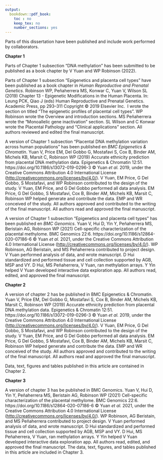 ```yaml
---
output:
  bookdown::pdf_book:
    toc : no
    keep_tex: no
    number_sections: yes
---
```


Parts of this dissertation have been published and include work performed by collaborators.

**Chapter 1**

Parts of Chapter 1 subsection "DNA methylation" has been submitted to be published as a book chapter by V Yuan and WP Robinson (2022).


Parts of Chapter 1 subsection "Epigenetics and placenta cell types" have been published as a book chapter in *Human Reproductive and Prenatal Genetics*.
Robinson WP, Peñaherrera MS, Konwar C, Yuan V, Wilson SL (2019) Chapter 13 - Epigenetic Modifications in the Human Placenta. 
In: Leung PCK, Qiao J (eds) Human Reproductive and Prenatal Genetics. 
Academic Press, pp 293–311
Copyright © 2019 Elsevier Inc. 
I wrote the section on titled "The epigenetic profiles of placental cell types".
WP Robinson wrote the Overview and introduction sections. 
MS Peñaherrera  wrote the "Monoallelic gene inactivation" section.
SL Wilson and C Konwar wrote the Placental Pathology and "Clinical applications" section.
All authors reviewed and edited the final manuscript.

A version of Chapter 1 subsection "Placental DNA methylation variation across human populations" has been published en *BMC Epigenetics & Chromatin*.
Yuan V, Price EM, Del Gobbo G, Mostafavi S, Cox B, Binder AM, Michels KB, Marsit C, Robinson WP (2019) Accurate ethnicity prediction from placental DNA methylation data. 
Epigenetics & Chromatin 12:51. 
https://doi.org/10.1186/s13072-019-0296-3
© Yuan *et al.* 2019, under the Creative Commons Attribution 4.0 International License (<http://creativecommons.org/licenses/by/4.0/>).
V Yuan, EM Price, G Del Gobbo, S Mostafavi, and WP Robinson contributed to the design of the study. 
V Yuan, EM Price, and G Del Gobbo performed all data analysis.
EM Price, G Del Gobbo, S Mostafavi, Cox B, Binder AM, Michels KB, Marsit C, Robinson WP helped generate and contribute the data. 
EMP and WR conceived of the study. 
All authors approved and contributed to the writing of the final manuscript. 
All authors read and approved the final manuscript.

A version of Chapter 1 subsection "Epigenetics and placenta cell types" has been published en *BMC Genomics*.
Yuan V, Hui D, Yin Y, Peñaherrera MS, Beristain AG, Robinson WP (2021) Cell-specific characterization of the placental methylome. BMC Genomics 22:6.
https://doi.org/10.1186/s12864-020-07186-6
© Yuan *et al.* 2021, under the Creative Commons Attribution 4.0 International License (<http://creativecommons.org/licenses/by/4.0/>).
WP Robinson, AG Beristain, and MS Peñaherrera contributed to project design. V Yuan performed analysis of data, and wrote manuscript. 
D Hui standardized and performed tissue and cell collection supported by AGB, MSP and VY. 
D Hui, MS Peñaherrera, V Yuan, ran methylation arrays. 
Y Yin helped V Yuan developed interactive data exploration app. 
All authors read, edited, and approved the final manuscript.

**Chapter 2**

A version of chapter 2 has be published in BMC Epigenetics & Chromatin.
Yuan V, Price EM, Del Gobbo G, Mostafavi S, Cox B, Binder AM, Michels KB, Marsit C, Robinson WP (2019) Accurate ethnicity prediction from placental DNA methylation data. 
Epigenetics & Chromatin 12:51. 
https://doi.org/10.1186/s13072-019-0296-3
© Yuan *et al.* 2019, under the Creative Commons Attribution 4.0 International License (<http://creativecommons.org/licenses/by/4.0/>).
V Yuan, EM Price, G Del Gobbo, S Mostafavi, and WP Robinson contributed to the design of the study. 
V Yuan, EM Price, and G Del Gobbo performed all data analysis.
EM Price, G Del Gobbo, S Mostafavi, Cox B, Binder AM, Michels KB, Marsit C, Robinson WP helped generate and contribute the data. 
EMP and WR conceived of the study. 
All authors approved and contributed to the writing of the final manuscript. 
All authors read and approved the final manuscript.

Data, text, figures and tables published in this article are contained in Chapter 2.

**Chapter 3**

A version of chapter 3 has be published in BMC Genomics.
Yuan V, Hui D, Yin Y, Peñaherrera MS, Beristain AG, Robinson WP (2021) Cell-specific characterization of the placental methylome. BMC Genomics 22:6.
https://doi.org/10.1186/s12864-020-07186-6
© Yuan *et al.* 2021, under the Creative Commons Attribution 4.0 International License (<http://creativecommons.org/licenses/by/4.0/>).
WP Robinson, AG Beristain, and MS Peñaherrera contributed to project design. V Yuan performed analysis of data, and wrote manuscript. 
D Hui standardized and performed tissue and cell collection supported by AGB, MSP and VY. 
D Hui, MS Peñaherrera, V Yuan, ran methylation arrays. 
Y Yin helped V Yuan developed interactive data exploration app. 
All authors read, edited, and approved the final manuscript.
The data, text, figures, and tables published in this article are included in Chapter 3.
